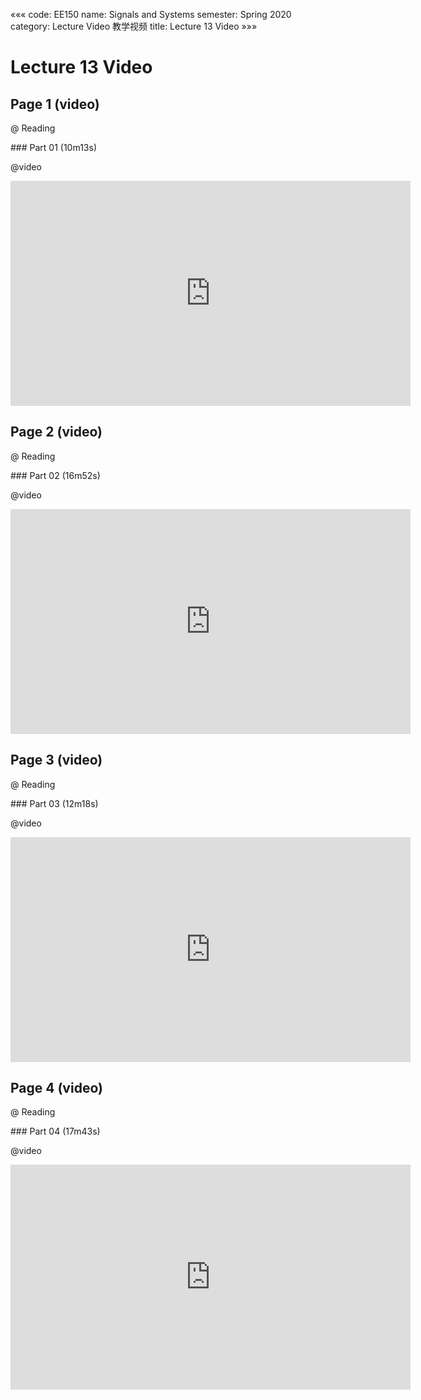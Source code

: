 «««
code: EE150
name: Signals and Systems
semester: Spring 2020
category: Lecture Video 教学视频
title: Lecture 13 Video
»»»

# Lecture 13 Video

## Page 1 (video)

@ Reading

<div class="markdown-body">
### Part 01 (10m13s)
</div>

@video

<iframe src="https://watchsb.com/e/wcc540bcc9af.html" frameborder=0 marginwidth=0 marginheight=0 scrolling=no width=640 height=360 allowfullscreen></iframe>


## Page 2 (video)

@ Reading

<div class="markdown-body">
### Part 02 (16m52s)
</div>

@video

<iframe src="https://watchsb.com/e/vz57aur962xd.html" frameborder=0 marginwidth=0 marginheight=0 scrolling=no width=640 height=360 allowfullscreen></iframe>


## Page 3 (video)

@ Reading

<div class="markdown-body">
### Part 03 (12m18s)
</div>

@video

<iframe src="https://watchsb.com/e/t10scwr82gw8.html" frameborder=0 marginwidth=0 marginheight=0 scrolling=no width=640 height=360 allowfullscreen></iframe>


## Page 4 (video)

@ Reading

<div class="markdown-body">
### Part 04 (17m43s)
</div>

@video

<iframe src="https://watchsb.com/e/4k43029yxv71.html" frameborder=0 marginwidth=0 marginheight=0 scrolling=no width=640 height=360 allowfullscreen></iframe>


